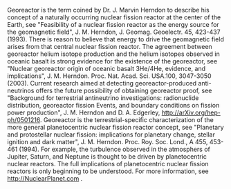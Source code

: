 Georeactor is the term coined by Dr. J. Marvin Herndon to describe his concept of a naturally occurring nuclear fission reactor at the center of the Earth, see "Feasibility of a nuclear fission reactor as the energy source for the geomagnetic field", J. M. Herndon, J. Geomag. Geoelectr. 45, 423-437 (1993). There is reason to believe that energy to drive the geomagnetic field arises from that central nuclear fission reactor. The agreement between georeactor helium isotope production and the helium isotopes observed in oceanic basalt is strong evidence for the existence of the georeactor, see "Nuclear georeactor origin of oceanic basalt 3He/4He, evidence, and implications", J. M. Herndon. Proc. Nat. Acad. Sci. USA.100, 3047-3050 (2003). Current research aimed at detecting georeactor-produced anti-neutrinos offers the future possibility of obtaining georeactor proof, see "Background for terrestrial antineutrino investigations: radionuclide distribution, georeactor fission Events, and boundary conditions on fission power production", J. M. Herndon and D. A. Edgerley, http://arXiv.org/hep-ph/0501216. Georeactor is the terrestrial-specific characterization of the more general planetocentric nuclear fission reactor concept, see "Planetary and protostellar nuclear fission: implications for planetary change, stellar ignition and dark matter", J. M. Herndon. Proc. Roy. Soc. Lond., A 455, 453-461 (1994). For example, the turbulence observed in the atmosphers of Jupiter, Saturn, and Neptune is thought to be driven by planetocentric nuclear reactors. The full implications of planetocentric nuclear fission reactors is only beginning to be understood. For more information, see http://NuclearPlanet.com .

{{rfc}}